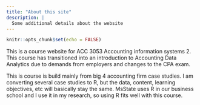 ```yaml
---
title: "About this site"
description: |
  Some additional details about the website
---
```


```r
knitr::opts_chunk$set(echo = FALSE)

```

This is a course website for ACC 3053 Accounting information systems 2. This course has transitioned into an introduction to Accounting Data Analytics due to demands from employers and changes to the CPA exam.

This is course is build mainly from big 4 accounting firm case studies. I am converting several case studies to R, but the data, content, learning objectives, etc will basically stay the same. MsState uses R in our business school and I use it in my research, so using R fits well with this course.
